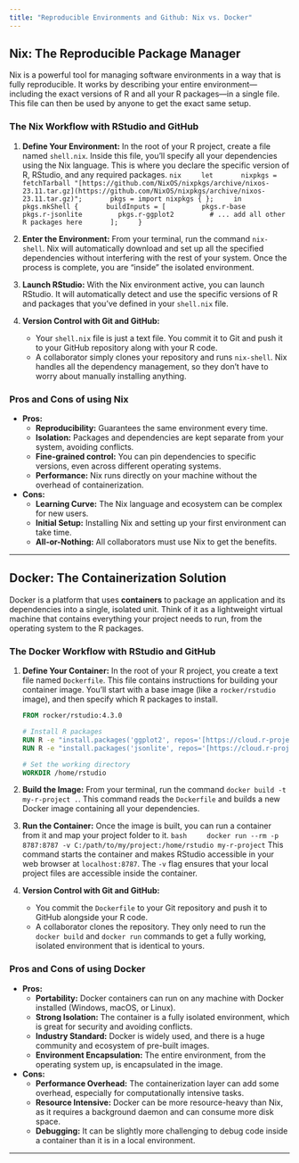 ```yaml
---
title: "Reproducible Environments and Github: Nix vs. Docker"
---
```


## Nix: The Reproducible Package Manager

Nix is a powerful tool for managing software environments in a way that is fully reproducible. It works by describing your entire environment—including the exact versions of R and all your R packages—in a single file. This file can then be used by anyone to get the exact same setup.

### The Nix Workflow with RStudio and GitHub

1.  **Define Your Environment:** In the root of your R project, create a file named `shell.nix`. Inside this file, you'll specify all your dependencies using the Nix language. This is where you declare the specific version of R, RStudio, and any required packages. `nix     let       nixpkgs = fetchTarball "[https://github.com/NixOS/nixpkgs/archive/nixos-23.11.tar.gz](https://github.com/NixOS/nixpkgs/archive/nixos-23.11.tar.gz)";       pkgs = import nixpkgs { };     in     pkgs.mkShell {       buildInputs = [         pkgs.r-base         pkgs.r-jsonlite         pkgs.r-ggplot2         # ... add all other R packages here       ];     }`

2.  **Enter the Environment:** From your terminal, run the command `nix-shell`. Nix will automatically download and set up all the specified dependencies without interfering with the rest of your system. Once the process is complete, you are "inside" the isolated environment.

3.  **Launch RStudio:** With the Nix environment active, you can launch RStudio. It will automatically detect and use the specific versions of R and packages that you've defined in your `shell.nix` file.

4.  **Version Control with Git and GitHub:**

    -   Your `shell.nix` file is just a text file. You commit it to Git and push it to your GitHub repository along with your R code.
    -   A collaborator simply clones your repository and runs `nix-shell`. Nix handles all the dependency management, so they don't have to worry about manually installing anything.

### Pros and Cons of using Nix

-   **Pros:**
    -   **Reproducibility:** Guarantees the same environment every time.
    -   **Isolation:** Packages and dependencies are kept separate from your system, avoiding conflicts.
    -   **Fine-grained control:** You can pin dependencies to specific versions, even across different operating systems.
    -   **Performance:** Nix runs directly on your machine without the overhead of containerization.
-   **Cons:**
    -   **Learning Curve:** The Nix language and ecosystem can be complex for new users.
    -   **Initial Setup:** Installing Nix and setting up your first environment can take time.
    -   **All-or-Nothing:** All collaborators must use Nix to get the benefits.

------------------------------------------------------------------------

## Docker: The Containerization Solution

Docker is a platform that uses **containers** to package an application and its dependencies into a single, isolated unit. Think of it as a lightweight virtual machine that contains everything your project needs to run, from the operating system to the R packages.

### The Docker Workflow with RStudio and GitHub

1.  **Define Your Container:** In the root of your R project, you create a text file named `Dockerfile`. This file contains instructions for building your container image. You'll start with a base image (like a `rocker/rstudio` image), and then specify which R packages to install.

    ``` dockerfile
    FROM rocker/rstudio:4.3.0

    # Install R packages
    RUN R -e "install.packages('ggplot2', repos='[https://cloud.r-project.org/](https://cloud.r-project.org/)')"
    RUN R -e "install.packages('jsonlite', repos='[https://cloud.r-project.org/](https://cloud.r-project.org/)')"

    # Set the working directory
    WORKDIR /home/rstudio
    ```

2.  **Build the Image:** From your terminal, run the command `docker build -t my-r-project .`. This command reads the `Dockerfile` and builds a new Docker image containing all your dependencies.

3.  **Run the Container:** Once the image is built, you can run a container from it and map your project folder to it. `bash     docker run --rm -p 8787:8787 -v C:/path/to/my/project:/home/rstudio my-r-project` This command starts the container and makes RStudio accessible in your web browser at `localhost:8787`. The `-v` flag ensures that your local project files are accessible inside the container.

4.  **Version Control with Git and GitHub:**

    -   You commit the `Dockerfile` to your Git repository and push it to GitHub alongside your R code.
    -   A collaborator clones the repository. They only need to run the `docker build` and `docker run` commands to get a fully working, isolated environment that is identical to yours.

### Pros and Cons of using Docker

-   **Pros:**
    -   **Portability:** Docker containers can run on any machine with Docker installed (Windows, macOS, or Linux).
    -   **Strong Isolation:** The container is a fully isolated environment, which is great for security and avoiding conflicts.
    -   **Industry Standard:** Docker is widely used, and there is a huge community and ecosystem of pre-built images.
    -   **Environment Encapsulation:** The entire environment, from the operating system up, is encapsulated in the image.
-   **Cons:**
    -   **Performance Overhead:** The containerization layer can add some overhead, especially for computationally intensive tasks.
    -   **Resource Intensive:** Docker can be more resource-heavy than Nix, as it requires a background daemon and can consume more disk space.
    -   **Debugging:** It can be slightly more challenging to debug code inside a container than it is in a local environment.

------------------------------------------------------------------------
